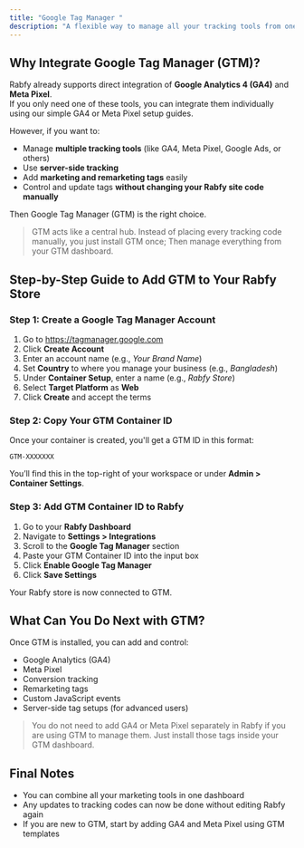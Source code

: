 ```yaml
---
title: "Google Tag Manager "
description: "A flexible way to manage all your tracking tools from one place"
---
```


## Why Integrate Google Tag Manager (GTM)?

Rabfy already supports direct integration of **Google Analytics 4 (GA4)** and **Meta Pixel**.\
If you only need one of these tools, you can integrate them individually using our simple GA4 or Meta Pixel setup guides.

However, if you want to:

- Manage **multiple tracking tools** (like GA4, Meta Pixel, Google Ads, or others)
- Use **server-side tracking**
- Add **marketing and remarketing tags** easily
- Control and update tags **without changing your Rabfy site code manually**

Then Google Tag Manager (GTM) is the right choice.

> GTM acts like a central hub. Instead of placing every tracking code manually, you just install GTM once; Then manage everything from your GTM dashboard.

## Step-by-Step Guide to Add GTM to Your Rabfy Store

### Step 1: Create a Google Tag Manager Account

1. Go to https://tagmanager.google.com
2. Click **Create Account**
3. Enter an account name (e.g., _Your Brand Name_)
4. Set **Country** to where you manage your business (e.g., _Bangladesh_)
5. Under **Container Setup**, enter a name (e.g., _Rabfy Store_)
6. Select **Target Platform** as **Web**
7. Click **Create** and accept the terms

### Step 2: Copy Your GTM Container ID

Once your container is created, you'll get a GTM ID in this format:

```
GTM-XXXXXXX
```

You’ll find this in the top-right of your workspace or under **Admin \> Container Settings**.

### Step 3: Add GTM Container ID to Rabfy

1. Go to your **Rabfy Dashboard**
2. Navigate to **Settings \> Integrations**
3. Scroll to the **Google Tag Manager** section
4. Paste your GTM Container ID into the input box
5. Click **Enable Google Tag Manager**
6. Click **Save Settings**

Your Rabfy store is now connected to GTM.

## What Can You Do Next with GTM?

Once GTM is installed, you can add and control:

- Google Analytics (GA4)
- Meta Pixel
- Conversion tracking
- Remarketing tags
- Custom JavaScript events
- Server-side tag setups (for advanced users)

> You do not need to add GA4 or Meta Pixel separately in Rabfy if you are using GTM to manage them. Just install those tags inside your GTM dashboard.

## Final Notes

- You can combine all your marketing tools in one dashboard
- Any updates to tracking codes can now be done without editing Rabfy again
- If you are new to GTM, start by adding GA4 and Meta Pixel using GTM templates